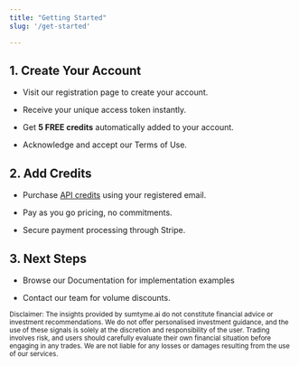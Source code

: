 ```yaml
---
title: "Getting Started"
slug: '/get-started'

---
```


## 1. Create Your Account

* Visit our registration page to create your account.

* Receive your unique access token instantly.

* Get **5 FREE credits** automatically added to your account.

* Acknowledge and accept our Terms of Use.

## 2. Add Credits

* Purchase [API credits](https://buy.stripe.com/eVa6qG94ibPRbUAdQQ) using your registered email.

* Pay as you go pricing, no commitments.

* Secure payment processing through Stripe.

## 3. Next Steps

* Browse our Documentation for implementation examples

* Contact our team for volume discounts.

<Warning><sup>Disclaimer: The insights provided by sumtyme.ai do not constitute financial advice or investment recommendations. We do not offer personalised investment guidance, and the use of these signals is solely at the discretion and responsibility of the user. Trading involves risk, and users should carefully evaluate their own financial situation before engaging in any trades. We are not liable for any losses or damages resulting from the use of our services.</sup></Warning>